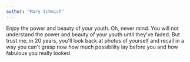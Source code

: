 ```yaml
---
author: "Mary Schmich"
---
```


Enjoy the power and beauty of your youth. Oh, never mind. You will not understand the power and beauty of your youth until they've faded. But trust me, in 20 years, you'll look back at photos of yourself and recall in a way you can't grasp now how much possibility lay before you and how fabulous you really looked
